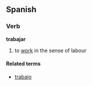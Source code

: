 ==Spanish==
===Verb===
'''trabajar'''

# to [[work]] in the sense of labour

====Related terms====
*[[trabajo]]